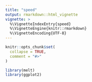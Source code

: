 ```yaml
---
title: "speed"
output: rmarkdown::html_vignette
vignette: >
  %\VignetteIndexEntry{speed}
  %\VignetteEngine{knitr::rmarkdown}
  %\VignetteEncoding{UTF-8}
---
```


```r
knitr::opts_chunk$set(
  collapse = TRUE,
  comment = "#>"
)
```

```r
library(melt)
library(ggplot2)
```

